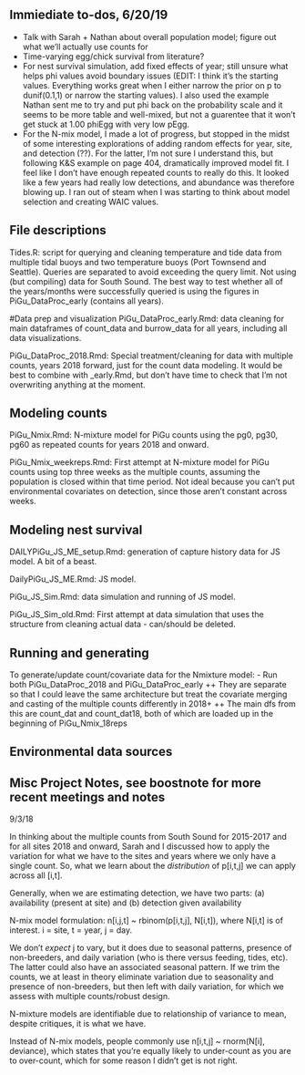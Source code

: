 
## Immiediate to-dos, 6/20/19
- Talk with Sarah + Nathan about overall population model; figure out what we'll actually use counts for
- Time-varying egg/chick survival from literature?
- For nest survival simulation, add fixed effects of year; still unsure what helps phi values avoid boundary issues (EDIT: I think it's the starting values. Everything works great when I either narrow the prior on p to dunif(0.1,1) or narrow the starting values). I also used the example Nathan sent me to try and put phi back on the probability scale and it seems to be more table and well-mixed, but not a guarentee that it won't get stuck at 1.00 phiEgg with very low pEgg.
- For the N-mix model, I made a lot of progress, but stopped in the midst of some interesting explorations of adding random effects for year, site, and detection (??). For the latter, I'm not sure I understand this, but following K&S example on page 404, dramatically improved model fit. I feel like I don't have enough repeated counts to really do this. It looked like a few years had really low detections, and abundance was therefore blowing up. I ran out of steam when I was starting to think about model selection and creating WAIC values. 

## File descriptions

Tides.R: script for querying and cleaning temperature and tide data from multiple tidal buoys and two temperature buoys (Port Townsend and Seattle). Queries are separated to avoid exceeding the query limit. Not using (but compiling) data for South Sound. The best way to test whether all of the years/months were successfully queried is using the figures in PiGu_DataProc_early (contains all years).

#Data prep and visualization
PiGu_DataProc_early.Rmd: data cleaning for main dataframes of count_data and burrow_data for all years, including all data visualizations.

PiGu_DataProc_2018.Rmd: Special treatment/cleaning for data with multiple counts, years 2018 forward, just for the count data modeling. It would be best to combine with _early.Rmd, but don't have time to check that I'm not overwriting anything at the moment.

## Modeling counts
PiGu_Nmix.Rmd: N-mixture model for PiGu counts using the pg0, pg30, pg60 as repeated counts for years 2018 and onward.

PiGu_Nmix_weekreps.Rmd: First attempt at N-mixture model for PiGu counts using top three weeks as the multiple counts, assuming the population is closed within that time period. Not ideal because you can't put environmental covariates on detection, since those aren't constant across weeks.

## Modeling nest survival
DAILYPiGu_JS_ME_setup.Rmd: generation of capture history data for JS model. A bit of a beast.

DailyPiGu_JS_ME.Rmd: JS model.

PiGu_JS_Sim.Rmd: data simulation and running of JS model.

PiGu_JS_Sim_old.Rmd: First attempt at data simulation that uses the structure from cleaning actual data - can/should be deleted.


## Running and generating

To generate/update count/covariate data for the Nmixture model:
- Run both PiGu_DataProc_2018 and PiGu_DataProc_early
++ They are separate so that I could leave the same architecture but treat the covariate merging and casting of the multiple counts differently in 2018+
++ The main dfs from this are count_dat and count_dat18, both of which are loaded up in the beginning of PiGu_Nmix_18reps

## Environmental data sources



## Misc Project Notes, see boostnote for more recent meetings and notes
9/3/18

In thinking about the multiple counts from South Sound for 2015-2017 and for all sites 2018 and onward, Sarah and I discussed how to apply the variation for what we have to the sites and years where we only have a single count. So, what we learn about the *distribution* of p[i,t,j] we can apply across all [i,t]. 

Generally, when we are estimating detection, we have two parts: 
(a) availability (present at site) and 
(b) detection given availability

N-mix model formulation: n[i,j,t] ~ rbinom(p[i,t,j], N[i,t]), where N[i,t] is of interest.
i = site, t = year, j = day.

We don't *expect* j to vary, but it does due to seasonal patterns, presence of non-breeders, and daily variation (who is there versus feeding, tides, etc). The latter could also have an associated seasonal pattern. If we trim the counts, we at least in theory eliminate variation due to seasonality and presence of non-breeders, but then left with daily variation, for which we assess with multiple counts/robust design.

N-mixture models are identifiable due to relationship of variance to mean, despite critiques, it is what we have.

Instead of N-mix models, people commonly use n[i,t,j] ~ rnorm(N[i], deviance), which states that you're equally likely to under-count as you are to over-count, which for some reason I didn't get is not right. 

\begin{equation}
\begin{bmatrix}
1-\gamma_t\\ (\gamma_t)(1-\alpha_t)\\ \gamma_t*\alpha_t\\ 0\\
0\\ (1-\psiAB_t)\phiA_t\\ 1-\phiA_t\psiAB_t\\ 1-\phiA_t\\
0\\ 0\\ \phiB_t\\ 1-\phiB_t\\
0\\ 0\\ 0\\ 1
\end{bmatrix}
\end{equation}

\begin{equation}
\begin{bmatrix}
1-\gamma_t&\gamma_t)(1-\alpha_t)&\gamma_t*\alpha_t&0\\
0&(1-\psiAB_t)\phiA_t&1-\phiA_t\psiAB_t&1-\phiA_t\\
0&0&\phiB_t&1-\phiB_t\\
0&0&0&1
\end{bmatrix}
\end{equation}
